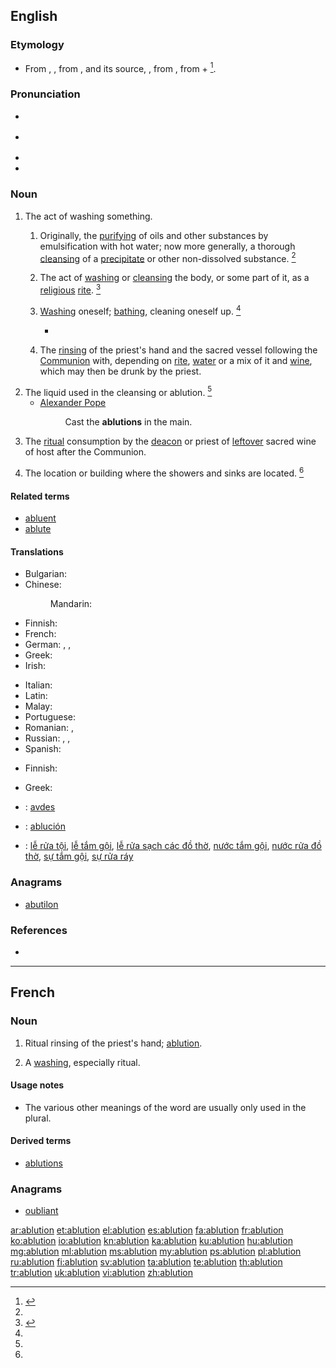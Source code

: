 ==English==

===Etymology===
* From {{etyl|enm|en}}, {{term|ablucioun||cleansing of impurities|lang=enm}}, from {{etyl|fro|en}} {{term|ablution|lang=fro}}, and its source, {{etyl|LL.|en}} {{term/t|la|ablūtiō||a washing away}}, from {{term/t|la|abluō||wash away}}, from {{term|ab||away|lang=la}} + {{term/t|la|luō||wash}}<ref>{{reference-book | last = Dobbie | first = Elliott K. | coauthors = Dunmore, C. William, et al. | editor = Barnhart, Robert K.| title = Chambers Dictionary of Etymology | origyear = 1998 | year = 2004 | publisher = Chambers Harrap Publishers Ltd | location = Edinburgh, Scotland | isbn =0550142304 | pages = 3}}</ref>.

===Pronunciation===
* {{a|RP}} {{IPA|/əˈbluː.ʃn̩/}}
* {{a|US}} {{IPA|/əˈblu.ʃn̩/|/æbˈlu.ʃn̩/}}
* {{rhymes|uːʃən}}
* {{audio|en-us-ablution.ogg|Audio (US)}}

===Noun===
{{en-noun}}

# The act of washing something.
## {{context|chemistry|lang=en}} Originally, the [[purifying]] of oils and other substances by emulsification with hot water; now more generally, a thorough [[cleansing]] of a [[precipitate]] or other non-dissolved substance. {{defdate|First attested from around 1350 to 1470.}}<ref name=SOED/>
## The act of [[washing]] or [[cleansing]] the body, or some part of it, as a [[religious]] [[rite]]. {{defdate|From mid 16<sup>th</sup> century.}}<ref name=SOED>{{reference-book | last =| first = | authorlink =  | coauthors =  | editor =Brown, Lesley  | others =  | title = The Shorter Oxford English Dictionary | origdate =  | origyear = 1933| origmonth =  | url =  | format =  | accessdate =  | accessyear =  | accessmonth =  | edition = 5th | date =  | year =2003| month =  | publisher =Oxford University Press  | location =Oxford, UK | language =  | id =  | doi = | isbn =978-0-19-860575-7 | lccn = | ol = | pages =5-6| chapter =  | chapterurl =  | quote =}}</ref>
## {{context|literary|or|humorous|usually|in the plural|lang=en}} [[washing|Washing]] oneself; [[bathing]], cleaning oneself up. {{defdate|From mid 18<sup>th</sup> century.}}<ref name=SOED/>
##* {{quote-book|year=1835|author=[[s:Author:William Gilmore Simms|William Gilmore Simms]]|title=[[s:The Partisan|The Partisan]]|publisher=Harper|section=[[s:The Partisan/II|Chapter II]]|page=[[s:Page:The Partisan, v1.djvu/26|25]]|passage=He followed the steps of Bella, who soon conducted him to his chamber, and left him to those '''ablutions''' which a long ride along a sandy road had rendered particularly necessary.}}
## {{context|Western|_|Christianity|lang=en}} The [[rinse|rinsing]] of the priest's hand and the sacred vessel following the [[Communion]] with, depending on [[rite]], [[water]] or a mix of it and [[wine]], which may then be drunk by the priest. {{defdate|from 17th c.}}
# The liquid used in the cleansing or ablution. {{defdate|From early 18<sup>th</sup> century.}}<ref name=SOED/>
#* [[w:Alexander Pope|Alexander Pope]]
#*: Cast the '''ablutions''' in the main.
# {{context|Orthodox|_|Christianity|lang=en}} The [[ritual]] consumption by the [[deacon]] or priest of [[leftover]] sacred wine of host after the Communion.
# {{context|pluralonly|UK|military|lang=en}} The location or building where the showers and sinks are located. {{defdate|From mid 20<sup>th</sup> century.}}<ref name=SOED/>

====Related terms====
* [[abluent]]
* [[ablute]]

====Translations====
{{trans-top|the act of washing or cleansing}}
* Bulgarian: {{t|bg|промивка|f|tr=promívka}}
* Chinese:
*: Mandarin: {{t+|cmn|沐浴|tr=mùyù|sc=Hani}}
* Finnish: {{t+|fi|peseytyminen}}
* French: {{t+|fr|ablution|f}}
* German: {{t|de|Waschung|f}}, {{t|de|Abwaschung|f}}, {{t+|de|Ablution|f}} {{qualifier|religious}}
* Greek: {{t+|el|πλύσιμο|n|tr=plýsimo|sc=Grek}}
* Irish: {{t|ga|ionladh|m}}
{{trans-mid}}
* Italian: {{t+|it|abluzione|f}}
* Latin: {{t|la|ablūtiō|f}}
* Malay: {{t|ms|wuduk}} {{qualifier|in Islam}}
* Portuguese: {{t+|pt|ablução|f}}
* Romanian: {{t+|ro|spălare|f}}, {{t+|ro|abluțiune|f}}
* Russian: {{t+|ru|омовение|n|tr=omovénije}} {{qualifier|religious}}, {{t+|ru|промывание|n|tr=promyvánije}}, {{t+|ru|промывка|f|tr=promývka}}
* Spanish: {{t+|es|ablución|f}}
{{trans-bottom}}

{{trans-top|the water used in cleansing}}
* Finnish: {{t+|fi|pesuvesi}}
{{trans-mid}}
* Greek: {{t|el|νερό του καθαρμού|n|tr=neró tou katharmoú|sc=Grek}}
{{trans-bottom}}

{{trans-top|Roman Catholic Church: a small quantity of wine and water}}
{{trans-mid}}
{{trans-bottom}}

{{checktrans-top}}
* {{ttbc|sq}}: [[avdes]]
* {{ttbc|es}}: [[ablución]] {{g|f}}
* {{ttbc|vi}}: [[lễ rửa tội]], [[lễ tắm gội]], [[lễ rửa sạch các đồ thờ]], [[nước tắm gội]], [[nước rửa đồ thờ]], [[sự tắm gội]], [[sự rửa ráy]]
{{trans-bottom}}

===Anagrams===
* [[abutilon#English|abutilon]]

===References===
<references/>
* {{R:Webster 1913}}
----

==French==

===Noun===
{{fr-noun|f}}

# {{context|Western|_|Christianity|lang=fr}} Ritual rinsing of the priest's hand; [[#English|ablution]].
# {{context|rare|lang=fr}} A [[washing]], especially ritual.

====Usage notes====
* The various other meanings of the word are usually only used in the plural.

====Derived terms====
* [[ablutions]]

===Anagrams===
* [[oubliant#French|oubliant]]

[[ar:ablution]]
[[et:ablution]]
[[el:ablution]]
[[es:ablution]]
[[fa:ablution]]
[[fr:ablution]]
[[ko:ablution]]
[[io:ablution]]
[[kn:ablution]]
[[ka:ablution]]
[[ku:ablution]]
[[hu:ablution]]
[[mg:ablution]]
[[ml:ablution]]
[[ms:ablution]]
[[my:ablution]]
[[ps:ablution]]
[[pl:ablution]]
[[ru:ablution]]
[[fi:ablution]]
[[sv:ablution]]
[[ta:ablution]]
[[te:ablution]]
[[th:ablution]]
[[tr:ablution]]
[[uk:ablution]]
[[vi:ablution]]
[[zh:ablution]]